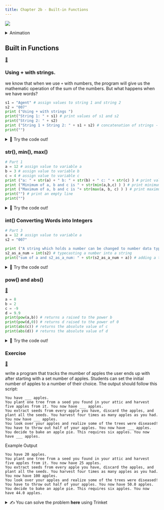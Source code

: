 ```yaml
---
title: Chapter 2b - Built-in Functions
---
```


![](../../static/img/2022-05-04-02-56-44.png)

<details>

<summary>Animation</summary>

[extracted from Runestone Academy](https://runestone.academy/ns/books/published/fopp/Functions/Returningavaluefromafunction.html)

![](https://runestone.academy/ns/books/published/fopp/_images/function_call.gif)

</details>

## Built in Functions

[👀](https://learn2codelive.com/courses/4/pages/lesson-2-learning-activities-e1-built-in-functions?module_item_id=487)

### Using + with strings.

we know that when we use `+` with numbers, the program will give us the mathematic operation of the sum of the numbers. But what happens when we have words?

```python
s1 = "Agent" # assign values to string 1 and string 2
s2 = "007"
print ("Using + with strings ")
print("String 1: " + s1) # print values of s1 and s2
print("String 2: " + s2)
print ("String 1 + String 2: " + s1 + s2) # concatenation of strings - Line 18
print("")
```

<details>
<summary>
🧪 Try the code out! 
</summary>
<iframe src="https://trinket.io/embed/python/5b75bb1c60" width="100%" height="600" frameborder="0" marginwidth="0" marginheight="0" allowfullscreen></iframe>

</details>

### str(), min(), max()

```python
# Part 1
a = 12 # assign value to variable a
b = 3 # assign value to variable b
c = 4 # assign value to variable c
print ("a: " + str(a) + " b: " + str(b) + " c: " + str(c) ) # print values for a, b and c
print ("Minimum of a, b and c is " + str(min(a,b,c) ) ) # print minimum value among a, b and c  # Line 8
print ("Maximum of a, b and c is "+ str(max(a, b, c) ) ) # print maximum value among a, b and c  # Line 9
print("") # print an empty line
print("")

```

<details>
<summary>
🧪 Try the code out! 
</summary>
<iframe src="https://trinket.io/embed/python/9586bbd5f7" width="100%" height="600" frameborder="0" marginwidth="0" marginheight="0" allowfullscreen></iframe>

</details>

### int() Converting Words into Integers

```python
# Part 3
a = 12 # assign value to variable a
s2 = "007"

print ("A string which holds a number can be changed to number data type like this:")
s2_as_a_num = int(s2) # typecasting a number into a string
print("sum of a and s2_as_a_num: " + str(s2_as_a_num + a)) # adding a typecasted number with another

```

<details>
<summary>
🧪 Try the code out! 
</summary>
<iframe src="https://trinket.io/embed/python/4809849c86" width="100%" height="600" frameborder="0" marginwidth="0" marginheight="0" allowfullscreen></iframe>

</details>

### pow() and abs()

[👀](https://learn2codelive.com/courses/4/pages/lesson-2-learning-activities-e1-built-in-functions?module_item_id=487)

```python
a = 8
b = 2
c = -9
d = 9.9
print(pow(a,b)) # returns a raised to the power b
print(pow(d,0)) # returns d raised to the power of 0
print(abs(c)) # returns the absolute value of c
print(abs(d)) # returns the absolute value of d
```

<details>
<summary>
🧪 Try the code out! 
</summary>
<iframe src="https://trinket.io/embed/python/387e994c8c" width="100%" height="300" frameborder="0" marginwidth="0" marginheight="0" allowfullscreen></iframe>

</details>


### Exercise

[👀](https://learn2codelive.com/courses/4/pages/lesson-2-learning-activities-r-practice-activity-3-apples?module_item_id=490)

<IconAdmonition icon="📝" title="Exercise: Counting Apples"  >

write a program that tracks the mumber of apples the user ends up with after starting with a set number of apples. Students can set the initial number of apples to a number of their choice. The output should follow this script:

```
You have ___ apples.
You plant one tree from a seed you found in your attic and harvest five apples from it. You now have ___ apples.
You extract seeds from every apple you have, discard the apples, and plant all the seeds. You harvest four times as many apples as you had. You now have ___ apples.
You look over your apples and realize some of the trees were diseased! You have to throw out half of your apples. You now have ___ apples.
You decide to bake an apple pie. This requires six apples. You now have ___ apples.
```


Example Output
```output
You have 20 apples.
You plant one tree from a seed you found in your attic and harvest five apples from it. You now have 25 apples.
You extract seeds from every apple you have, discard the apples, and plant all the seeds. You harvest four times as many apples as you had. You now have 100 apples.
You look over your apples and realize some of the trees were diseased! You have to throw out half of your apples. You now have 50.0 apples.
You decide to bake an apple pie. This requires six apples. You now have 44.0 apples.
```


<details>
<summary>
✍  You can solve the problem <b>here</b> using Trinket
</summary>
<iframe src="https://trinket.io/embed/python/b805c91ed1" width="100%" height="600" frameborder="0" marginwidth="0" marginheight="0" allowfullscreen></iframe>

</details>

</IconAdmonition>
